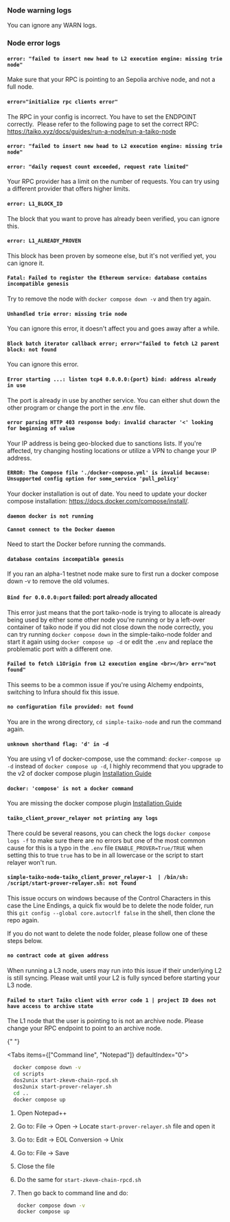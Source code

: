 
### Node warning logs

You can ignore any WARN logs.

### Node error logs

#### `error: "failed to insert new head to L2 execution engine: missing trie node"`

Make sure that your RPC is pointing to an Sepolia archive node, and not a full node.

#### `error="initialize rpc clients error"`

The RPC in your config is incorrect. You have to set the ENDPOINT correctly.  Please refer to the following page to set the correct RPC: https://taiko.xyz/docs/guides/run-a-node/run-a-taiko-node

#### `error: "failed to insert new head to L2 execution engine: missing trie node"`

#### `error: "daily request count exceeded, request rate limited"`

Your RPC provider has a limit on the number of requests. You can try using a different provider that offers higher limits.

#### `error: L1_BLOCK_ID`

The block that you want to prove has already been verified, you can ignore this.

#### `error: L1_ALREADY_PROVEN`

This block has been proven by someone else, but it's not verified yet, you can ignore it.

#### `Fatal: Failed to register the Ethereum service: database contains incompatible genesis`

Try to remove the node with `docker compose down -v` and then try again.

#### `Unhandled trie error: missing trie node`

You can ignore this error, it doesn't affect you and goes away after a while.

#### `Block batch iterator callback error; error="failed to fetch L2 parent block: not found`

You can ignore this error.

#### `Error starting ...: listen tcp4 0.0.0.0:{port} bind: address already in use`

The port is already in use by another service. You can either shut down the other program or change the port in the .env file.

#### `error parsing HTTP 403 response body: invalid character '<' looking for beginning of value`

Your IP address is being geo-blocked due to sanctions lists. If you're affected, try changing hosting locations or utilize a VPN to change your IP address.

#### `ERROR: The Compose file './docker-compose.yml' is invalid because: Unsupported config option for some_service 'pull_policy'`

Your docker installation is out of date. You need to update your docker compose installation: https://docs.docker.com/compose/install/.

#### `daemon docker is not running` <br></br> `Cannot connect to the Docker daemon`

Need to start the Docker before running the commands.

#### `database contains incompatible genesis`

If you ran an alpha-1 testnet node make sure to first run a docker compose down -v to remove the old volumes.

#### `Bind for 0.0.0.0:port` failed: port already allocated

This error just means that the port taiko-node is trying to allocate is already being used by either some other node you're running
or by a left-over container of taiko node if you did not close down the node correctly, you can try running `docker compose down` in the simple-taiko-node folder and start it again using `docker compose up -d`
or edit the `.env` and replace the problematic port with a different one.

#### `Failed to fetch L1Origin from L2 execution engine <br></br> err="not found"`

This seems to be a common issue if you're using Alchemy endpoints, switching to Infura should fix this issue.

#### `no configuration file provided: not found`

You are in the wrong directory, `cd simple-taiko-node` and run the command again.

#### `unknown shorthand flag: 'd' in -d`

You are using v1 of docker-compose, use the command: `docker-compose up -d` instead of `docker compose up -d`, I highly recommend that you upgrade to the v2 of docker compose plugin [Installation Guide](https://docs.docker.com/compose/install/linux/)

#### `docker: 'compose' is not a docker command`

You are missing the docker compose plugin [Installation Guide](https://docs.docker.com/compose/install/linux/)

#### `taiko_client_prover_relayer not printing any logs`

There could be several reasons, you can check the logs `docker compose logs -f` to make sure there are no errors but one of the most common cause for this is a typo in the `.env` file
`ENABLE_PROVER=True/TRUE` when setting this to true `true` has to be in all lowercase or the script to start relayer won't run.

#### `simple-taiko-node-taiko_client_prover_relayer-1  | /bin/sh: /script/start-prover-relayer.sh: not found`

This issue occurs on windows because of the Control Characters in this case the Line Endings, a quick fix would be to delete the node folder, run this `git config --global core.autocrlf false` in the shell, then clone the repo again.

If you do not want to delete the node folder, please follow one of these steps below.

#### `no contract code at given address`

When running a L3 node, users may run into this issue if their underlying L2 is still syncing. Please wait until your L2 is fully synced before starting your L3 node.

#### `Failed to start Taiko client with error code 1 | project ID does not have access to archive state`

The L1 node that the user is pointing to is not an archive node. Please change your RPC endpoint to point to an archive node.

{" "}

<Tabs items={["Command line", "Notepad"]} defaultIndex="0">
  <Tab>

```sh
  docker compose down -v
  cd scripts
  dos2unix start-zkevm-chain-rpcd.sh
  dos2unix start-prover-relayer.sh
  cd ..
  docker compose up
```

  </Tab>
  <Tab>

1. Open Notepad++
2. Go to: File -> Open -> Locate `start-prover-relayer.sh` file and open it
3. Go to: Edit -> EOL Conversion -> Unix
4. Go to: File -> Save
5. Close the file
6. Do the same for `start-zkevm-chain-rpcd.sh`
7. Then go back to command line and do:

   ```sh
   docker compose down -v
   docker compose up
   ```

  </Tab>
</Tabs>

